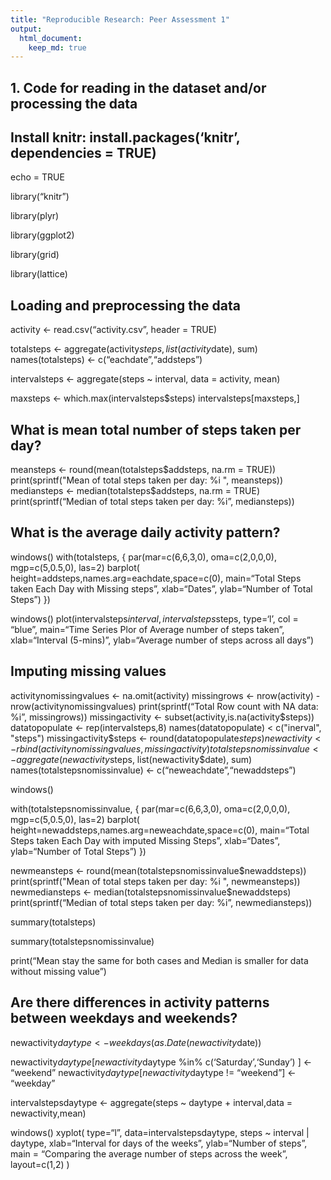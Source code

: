 ```yaml
---
title: "Reproducible Research: Peer Assessment 1"
output: 
  html_document:
    keep_md: true
---
```

## 1. Code for reading in the dataset and/or processing the data
## Install knitr: install.packages('knitr', dependencies = TRUE)
echo = TRUE

library("knitr")

library(plyr)

library(ggplot2)

library(grid)

library(lattice)

## Loading and preprocessing the data
activity <- read.csv("activity.csv", header = TRUE)

totalsteps <- aggregate(activity$steps, list(activity$date), sum)
names(totalsteps) <- c("eachdate","addsteps")

intervalsteps <- aggregate(steps ~ interval,  data = activity, mean)

maxsteps <- which.max(intervalsteps$steps)
intervalsteps[maxsteps,]

## What is mean total number of steps taken per day?

meansteps <- round(mean(totalsteps$addsteps, na.rm = TRUE))
print(sprintf("Mean of total steps taken per day: %i ", meansteps))
mediansteps <- median(totalsteps$addsteps, na.rm = TRUE)
print(sprintf("Median of total steps taken per day: %i ", mediansteps))

## What is the average daily activity pattern?

windows()
with(totalsteps, {
  par(mar=c(6,6,3,0), oma=c(2,0,0,0), mgp=c(5,0.5,0), las=2)
  barplot(
    height=addsteps,names.arg=eachdate,space=c(0),
    main="Total Steps taken Each Day with Missing steps",
    xlab="Dates",
    ylab="Number of Total Steps")
})

windows()
plot(intervalsteps$interval, intervalsteps$steps, type='l', col = "blue",
     main="Time Series Plor of Average number of steps taken", xlab="Interval (5-mins)", 
     ylab="Average number of steps across all days")


## Imputing missing values

activitynomissingvalues <- na.omit(activity)
missingrows <- nrow(activity) - nrow(activitynomissingvalues)
print(sprintf("Total Row count with NA data: %i ", missingrows))
missingactivity <- subset(activity,is.na(activity$steps))
datatopopulate <- rep(intervalsteps,8)
names(datatopopulate) < c("inerval", "steps")
missingactivity$steps <- round(datatopopulate$steps)
newactivity <- rbind(activitynomissingvalues,missingactivity)
totalstepsnomissinvalue <- aggregate(newactivity$steps, list(newactivity$date), sum)
names(totalstepsnomissinvalue) <- c("neweachdate","newaddsteps")

windows()

with(totalstepsnomissinvalue, {
  par(mar=c(6,6,3,0), oma=c(2,0,0,0), mgp=c(5,0.5,0), las=2)
  barplot(
    height=newaddsteps,names.arg=neweachdate,space=c(0),
    main="Total Steps taken Each Day with imputed Missing Steps",
    xlab="Dates",
    ylab="Number of Total Steps")
})

newmeansteps <- round(mean(totalstepsnomissinvalue$newaddsteps))
print(sprintf("Mean of total steps taken per day: %i ", newmeansteps))
newmediansteps <- median(totalstepsnomissinvalue$newaddsteps)
print(sprintf("Median of total steps taken per day: %i ", newmediansteps))

summary(totalsteps)

summary(totalstepsnomissinvalue)

print("Mean stay the same for both cases and Median is smaller for data without missing value")

## Are there differences in activity patterns between weekdays and weekends?
newactivity$daytype <- weekdays(as.Date(newactivity$date))

newactivity$daytype[newactivity$daytype  %in% c('Saturday','Sunday') ] <- "weekend"
newactivity$daytype[newactivity$daytype != "weekend"] <- "weekday"

intervalstepsdaytype <- aggregate(steps ~ daytype + interval,data = newactivity,mean)

windows()
xyplot(
  type="l",
  data=intervalstepsdaytype,
  steps ~ interval | daytype,
  xlab="Interval for days of the weeks",
  ylab="Number of steps",
  main = "Comparing the average number of steps across the week",
  layout=c(1,2)
)

